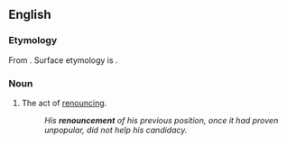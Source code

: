 ==English==

===Etymology===
From {{uder|en|fro|renoncement}}. Surface etymology is {{suffix|en|renounce|ment}}.

===Noun===
{{en-noun|~}}

# The act of [[renounce|renouncing]].
#: ''His '''renouncement''' of his previous position, once it had proven unpopular, did not help his candidacy.''
